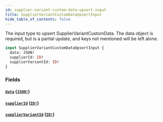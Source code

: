 ```yaml
---
id: supplier-variant-custom-data-upsert-input
title: SupplierVariantCustomDataUpsertInput
hide_table_of_contents: false
---
```



The input type to upsert SupplierVariantCustomData.
The data object is required, but is a partial update, and keys not mentioned will be left alone.

```graphql
input SupplierVariantCustomDataUpsertInput {
  data: JSON!
  supplierId: ID!
  supplierVariantId: ID!
}
```


### Fields

#### [`data`](#) ([`JSON!`](/supply/api/graphql-admin/reference/scalars/json))




#### [`supplierId`](#) ([`ID!`](/supply/api/graphql-admin/reference/scalars/id))




#### [`supplierVariantId`](#) ([`ID!`](/supply/api/graphql-admin/reference/scalars/id))






